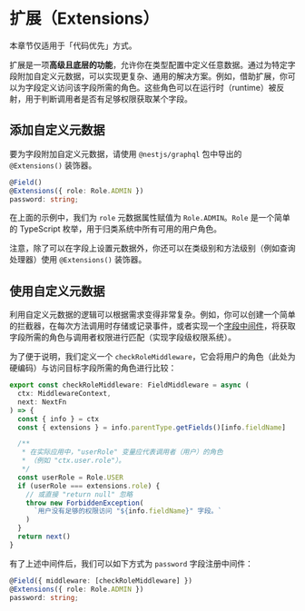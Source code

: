 # 扩展（Extensions）

<CalloutInfo type="warning">

本章节仅适用于「代码优先」方式。

</CalloutInfo>

扩展是一项**高级且底层的功能**，允许你在类型配置中定义任意数据。通过为特定字段附加自定义元数据，可以实现更复杂、通用的解决方案。例如，借助扩展，你可以为字段定义访问该字段所需的角色。这些角色可以在运行时（runtime）被反射，用于判断调用者是否有足够权限获取某个字段。

## 添加自定义元数据

要为字段附加自定义元数据，请使用 `@nestjs/graphql` 包中导出的 `@Extensions()` 装饰器。

```ts
@Field()
@Extensions({ role: Role.ADMIN })
password: string;
```

在上面的示例中，我们为 `role` 元数据属性赋值为 `Role.ADMIN`。`Role` 是一个简单的 TypeScript 枚举，用于归类系统中所有可用的用户角色。

注意，除了可以在字段上设置元数据外，你还可以在类级别和方法级别（例如查询处理器）使用 `@Extensions()` 装饰器。

## 使用自定义元数据

利用自定义元数据的逻辑可以根据需求变得非常复杂。例如，你可以创建一个简单的拦截器，在每次方法调用时存储或记录事件，或者实现一个[字段中间件](/graphql/field-middleware)，将获取字段所需的角色与调用者权限进行匹配（实现字段级权限系统）。

为了便于说明，我们定义一个 `checkRoleMiddleware`，它会将用户的角色（此处为硬编码）与访问目标字段所需的角色进行比较：

```ts
export const checkRoleMiddleware: FieldMiddleware = async (
  ctx: MiddlewareContext,
  next: NextFn
) => {
  const { info } = ctx
  const { extensions } = info.parentType.getFields()[info.fieldName]

  /**
   * 在实际应用中，"userRole" 变量应代表调用者（用户）的角色
   * （例如 "ctx.user.role"）。
   */
  const userRole = Role.USER
  if (userRole === extensions.role) {
    // 或直接 "return null" 忽略
    throw new ForbiddenException(
      `用户没有足够的权限访问 "${info.fieldName}" 字段。`
    )
  }
  return next()
}
```

有了上述中间件后，我们可以如下方式为 `password` 字段注册中间件：

```ts
@Field({ middleware: [checkRoleMiddleware] })
@Extensions({ role: Role.ADMIN })
password: string;
```

